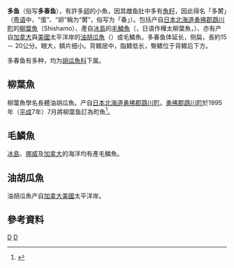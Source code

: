 {{Automatic taxobox
| name =胡瓜魚科
| taxon = Osmeridae
| authority = 
| image = 多春魚.jpg
| image_caption = 油炸多膥魚
}}
'''多{{Zy|膥|-{zh-cn:cūn; zh-tw: ㄘㄨㄣ; zh-hk:ceon1;}-}}鱼'''（俗写'''多春鱼'''），有許多[[卵|卵]]的小魚，因其雌鱼肚中多有[[魚卵|魚籽]]，因此得名「多膥」（[[粤语|粤语]]中，“蛋”、“卵”稱为“膥”，俗写为「春」）。包括产自[[日本|日本]][[北海道|北海道]][[勇拂郡|勇拂郡]][[鵡川町|鵡川町]]的[[柳葉魚|柳葉魚]]（Shishamo）、產自[[冰島|冰島]]的[[毛鱗魚|毛鱗魚]]（{{lang|en|capelin}}，日语作樺太柳葉魚，{{lang|ja|カラフトシシャモ}}）、亦有产自[[加拿大|加拿大]]與[[美國|美國]]太平洋岸的[[油胡瓜魚|油胡瓜魚]]（{{lang|en|Longfin smelt}}）或毛鱗魚。多春鱼体延长，侧扁，長約15 － 20公分。眼大，鳞片细小。背鳍居中，脂鳍低长，臀鳍位于背鳍后下方。

多春鱼有多种，均为[[胡瓜魚科|胡瓜魚科]]下属。

==柳葉魚==
{{Main|柳葉魚}}
柳葉魚學名長體油胡瓜魚。产自[[日本|日本]][[北海道|北海道]][[勇拂郡|勇拂郡]][[鵡川町|鵡川町]]。[[勇拂郡|勇拂郡]][[鵡川町|鵡川町]]於1995年（[[平成|平成]]7年）7月將柳葉鱼訂為町魚<ref>{{cite web|url=http://www10.plala.or.jp/mukawa/profile/introduction/index.html|title=鵡川町公所官方網站|publisher=Mukawa Town|accessdate=2008年8月11日|deadurl=yes|archiveurl=https://web.archive.org/web/20090107101508/http://www10.plala.or.jp/mukawa/profile/introduction/index.html|archivedate=2009年1月7日}}</ref>。

==毛鱗魚==
{{main|毛鱗魚}}
[[冰島|冰島]]、[[挪威|挪威]]及[[加拿大|加拿大]]的海洋均有產毛鱗魚。

==油胡瓜魚==
{{main|胡瓜魚}}
油胡瓜魚产自[[加拿大|加拿大]][[美國|美國]]太平洋岸。

==參考資料==
{{reflist}}

{{taxonbar}}
[[Category:食用鱼|D]]
[[Category:胡瓜魚科|D]]